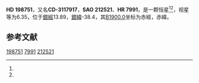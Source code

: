{{Starbox begin
| name = HD 198751
}}
{{Starbox observe
| epoch = [[J2000.0|J2000.0]]
| constell = {{星座名待查}}<ref name=SIMBAD>{{cite web
 | url=http://simbad.u-strasbg.fr/simbad/sim-id?Ident=HR+7991
 | title =Pulsating variable Star
 | publisher=Centre de Données astronomiques de Strasbourg
 | work=SIMBAD
 | accessdate=2012-07-13}}</ref><ref name=DATA>{{cite web
 | url=http://vizier.u-strasbg.fr/viz-bin/VizieR-5?-out.add=.&-source=5050&-corr=PK=HR&-out.max=9999&HR=7991
 | title=VizieR Detailed Page
 | accessdate=2012-07-13
 | archive-date=2016-03-05
 | archive-url=https://web.archive.org/web/20160305022238/http://vizier.u-strasbg.fr/viz-bin/VizieR-5?-out.add=.&-source=5050&-corr=PK=HR&-out.max=9999&HR=7991
 | dead-url=no
 }}</ref>
| 星官 = 
| ra = {{RA|20|53|25}}<ref name=SIMBAD /><ref name=DATA />
| dec = {{DEC|-30|43|7}}<ref name=SIMBAD /><ref name=DATA />
| appmag_v = 6.35<ref name=SIMBAD /><ref name=DATA />
}}
{{Starbox character
| class = K1III<ref name=SIMBAD /><ref name=DATA />
| b-v = 1.09<ref name=SIMBAD /><ref name=DATA />
| u-b = <ref name=SIMBAD /><ref name=DATA />
| r-i = <ref name=SIMBAD /><ref name=DATA />
| variable = 
}}
{{Starbox astrometry
| radial_v = 
| prop_mo_ra = -7
| parallax = 
| p_error = 
}}
{{Starbox catalog
| names =CD-3117917，[[SAO星表|SAO]] 212521，[[HD星表|HD]] 198751，[[HR星表|HR]] 7991}}
{{Starbox reference |Simbad=HR+7991}}
{{Starbox end}}

'''HD 198751'''，又名'''CD-3117917'''，'''SAO 212521'''、'''HR 7991'''，是一颗恒星<ref name=SIMBAD /><ref name=DATA />，视星等为6.35，位于[[銀道座標系|銀經]]13.89，[[銀道座標系|銀緯]]-38.4，其[[B1900.0|B1900.0]]坐标为赤經{{RA|20|47|18.4}}，赤緯{{DEC|-31|-38.4|43}}。

== 参考文献 ==
{{reflist}}

{{star-stub}}

[[Category:HD和HDE天體|198751]]
[[Category:HR天體|7991]]
[[Category:SAO天體|212521]]
